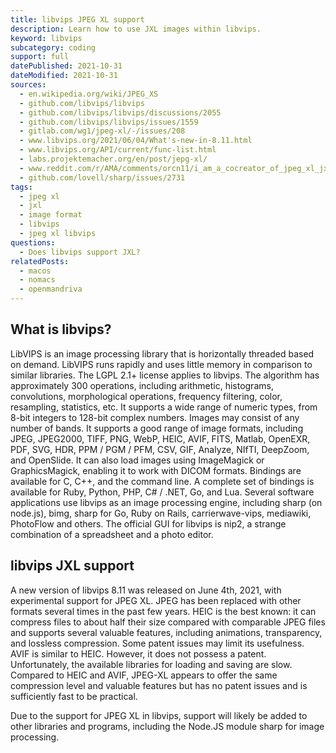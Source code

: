 ```yaml
---
title: libvips JPEG XL support
description: Learn how to use JXL images within libvips.
keyword: libvips
subcategory: coding
support: full
datePublished: 2021-10-31
dateModified: 2021-10-31
sources:
  - en.wikipedia.org/wiki/JPEG_XS
  - github.com/libvips/libvips
  - github.com/libvips/libvips/discussions/2055
  - github.com/libvips/libvips/issues/1559
  - gitlab.com/wg1/jpeg-xl/-/issues/208
  - www.libvips.org/2021/06/04/What's-new-in-8.11.html
  - www.libvips.org/API/current/func-list.html
  - labs.projektemacher.org/en/post/jepg-xl/
  - www.reddit.com/r/AMA/comments/orcn11/i_am_a_cocreator_of_jpeg_xl_jxl_a_new_image/
  - github.com/lovell/sharp/issues/2731
tags:
  - jpeg xl
  - jxl
  - image format
  - libvips
  - jpeg xl libvips
questions:
  - Does libvips support JXL?
relatedPosts:
  - macos
  - nomacs
  - openmandriva
---
```


## What is libvips?

LibVIPS is an image processing library that is horizontally threaded based on demand. LibVIPS runs rapidly and uses little memory in comparison to similar libraries. The LGPL 2.1+ license applies to libvips. The algorithm has approximately 300 operations, including arithmetic, histograms, convolutions, morphological operations, frequency filtering, color, resampling, statistics, etc. It supports a wide range of numeric types, from 8-bit integers to 128-bit complex numbers. Images may consist of any number of bands. It supports a good range of image formats, including JPEG, JPEG2000, TIFF, PNG, WebP, HEIC, AVIF, FITS, Matlab, OpenEXR, PDF, SVG, HDR, PPM / PGM / PFM, CSV, GIF, Analyze, NIfTI, DeepZoom, and OpenSlide. It can also load images using ImageMagick or GraphicsMagick, enabling it to work with DICOM formats. Bindings are available for C, C++, and the command line. A complete set of bindings is available for Ruby, Python, PHP, C# / .NET, Go, and Lua. Several software applications use libvips as an image processing engine, including sharp (on node.js), bimg, sharp for Go, Ruby on Rails, carrierwave-vips, mediawiki, PhotoFlow and others. The official GUI for libvips is nip2, a strange combination of a spreadsheet and a photo editor.

## libvips JXL support

A new version of libvips 8.11 was released on June 4th, 2021, with experimental support for JPEG XL. JPEG has been replaced with other formats several times in the past few years. HEIC is the best known: it can compress files to about half their size compared with comparable JPEG files and supports several valuable features, including animations, transparency, and lossless compression. Some patent issues may limit its usefulness. AVIF is similar to HEIC. However, it does not possess a patent. Unfortunately, the available libraries for loading and saving are slow. Compared to HEIC and AVIF, JPEG-XL appears to offer the same compression level and valuable features but has no patent issues and is sufficiently fast to be practical.

Due to the support for JPEG XL in libvips, support will likely be added to other libraries and programs, including the Node.JS module sharp for image processing.
